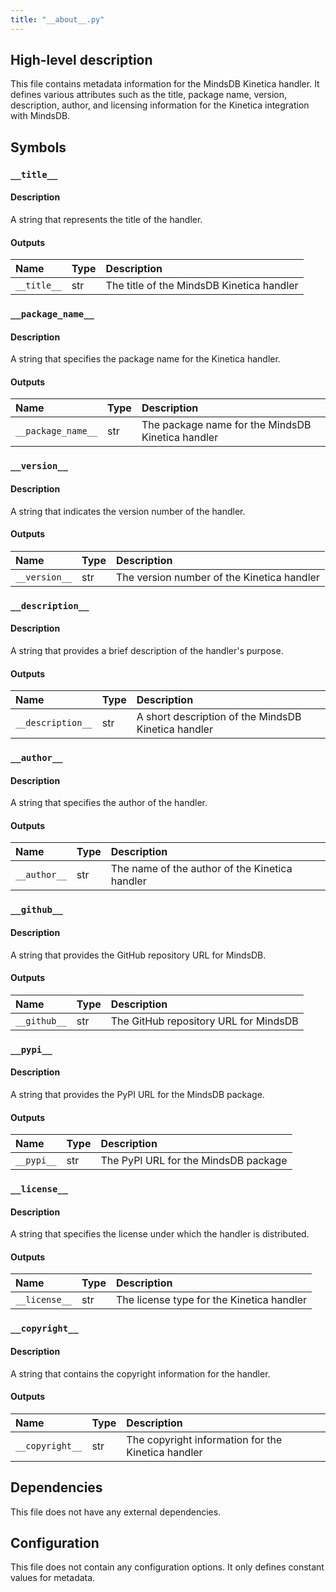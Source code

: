 ```yaml
---
title: "__about__.py"
---
```


## High-level description
This file contains metadata information for the MindsDB Kinetica handler. It defines various attributes such as the title, package name, version, description, author, and licensing information for the Kinetica integration with MindsDB.

## Symbols

### `__title__`
#### Description
A string that represents the title of the handler.

#### Outputs
| Name | Type | Description |
|:-----|:-----|:------------|
| `__title__` | str | The title of the MindsDB Kinetica handler |

### `__package_name__`
#### Description
A string that specifies the package name for the Kinetica handler.

#### Outputs
| Name | Type | Description |
|:-----|:-----|:------------|
| `__package_name__` | str | The package name for the MindsDB Kinetica handler |

### `__version__`
#### Description
A string that indicates the version number of the handler.

#### Outputs
| Name | Type | Description |
|:-----|:-----|:------------|
| `__version__` | str | The version number of the Kinetica handler |

### `__description__`
#### Description
A string that provides a brief description of the handler's purpose.

#### Outputs
| Name | Type | Description |
|:-----|:-----|:------------|
| `__description__` | str | A short description of the MindsDB Kinetica handler |

### `__author__`
#### Description
A string that specifies the author of the handler.

#### Outputs
| Name | Type | Description |
|:-----|:-----|:------------|
| `__author__` | str | The name of the author of the Kinetica handler |

### `__github__`
#### Description
A string that provides the GitHub repository URL for MindsDB.

#### Outputs
| Name | Type | Description |
|:-----|:-----|:------------|
| `__github__` | str | The GitHub repository URL for MindsDB |

### `__pypi__`
#### Description
A string that provides the PyPI URL for the MindsDB package.

#### Outputs
| Name | Type | Description |
|:-----|:-----|:------------|
| `__pypi__` | str | The PyPI URL for the MindsDB package |

### `__license__`
#### Description
A string that specifies the license under which the handler is distributed.

#### Outputs
| Name | Type | Description |
|:-----|:-----|:------------|
| `__license__` | str | The license type for the Kinetica handler |

### `__copyright__`
#### Description
A string that contains the copyright information for the handler.

#### Outputs
| Name | Type | Description |
|:-----|:-----|:------------|
| `__copyright__` | str | The copyright information for the Kinetica handler |

## Dependencies
This file does not have any external dependencies.

## Configuration
This file does not contain any configuration options. It only defines constant values for metadata.